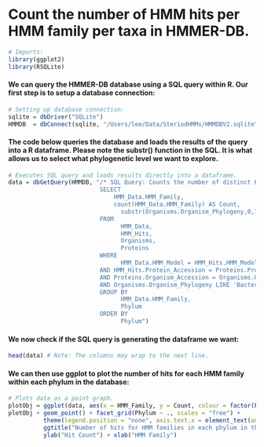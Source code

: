 Count the number of HMM hits per HMM family per taxa in HMMER-DB.
=================================================================
```r
# Imports:
library(ggplot2)
library(RSQLite)
```

#### We can query the HMMER-DB database using a SQL query within R. Our first step is to setup a database connection:
```r
# Setting up database connection:
sqlite = dbDriver("SQLite")
HMMDB  = dbConnect(sqlite, "/Users/lee/Data/SteriodHMMs/HMMDBV2.sqlite") # Location of HMMER-DB Sqlite database.
```

#### The code below queries the database and loads the results of the query into a R dataframe. Please note the substr() function in the SQL. It is what allows us to select what phylogenetic level we want to explore.
```r
# Executes SQL query and loads results directly into a dataframe.
data = dbGetQuery(HMMDB, "/* SQL Query: Counts the number of distinct HMM families per organism source. */
                          SELECT
                              HMM_Data.HMM_Family,
                              count(HMM_Data.HMM_Family) AS Count,
	                            substr(Organisms.Organism_Phylogeny,0,18) AS Phylum /* Feather the 18 to change the Phylogeny; Less:HigherTaxa <-> Greater:LowerTaxa */
                          FROM
	                            HMM_Data,
	                            HMM_Hits,
	                            Organisms,
	                            Proteins
                          WHERE
	                            HMM_Data.HMM_Model = HMM_Hits.HMM_Model
                          AND HMM_Hits.Protein_Accession = Proteins.Protein_Accession
                          AND Proteins.Organism_Accession = Organisms.Organism_Accession
                          AND Organisms.Organism_Phylogeny LIKE 'Bacteria%' /* Use this to filter by specific Phylogeny */
                          GROUP BY
	                            HMM_Data.HMM_Family,
	                            Phylum
                          ORDER BY
	                            Phylum")

```

#### We now check if the SQL query is generating the dataframe we want:
```r
head(data) # Note: The columns may wrap to the next line.
```

#### We can then use ggplot to plot the number of hits for each HMM family within each phylum in the database:
```r
# Plots data as a point graph.
plotObj = ggplot(data, aes(x = HMM_Family, y = Count, colour = factor(Phylum), size = 3))
plotObj + geom_point() + facet_grid(Phylum ~ ., scales = "free") +
          theme(legend.position = "none", axis.text.x = element_text(angle = 45, hjust = 1)) + 
          ggtitle("Number of hits for HMM families in each phylum in the database.") + 
          ylab("Hit Count") + xlab("HMM Family")
```
